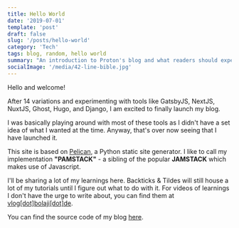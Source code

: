 ```yaml
---
title: Hello World
date: '2019-07-01'
template: 'post'
draft: false
slug: '/posts/hello-world'
category: 'Tech'
tags: blog, random, hello world
summary: "An introduction to Proton's blog and what readers should expect."
socialImage: '/media/42-line-bible.jpg'
---
```


Hello and welcome!

After 14 variations and experimenting with tools like GatsbyJS, NextJS, NuxtJS, Ghost, Hugo, and Django, I am excited to finally launch my blog.

I was basically playing around with most of these tools as I didn't have a set idea of what I wanted at the time. Anyway, that's over now seeing that I have launched it.

This site is based on [Pelican](https://docs.getpelican.com/en/stable/quickstart.html), a Python static site generator. I like to call my implementation **"PAMSTACK"** - a sibling of the popular **JAMSTACK** which makes use of Javascript.

I'll be sharing a lot of my learnings here. Backticks & Tildes will still house a lot of my tutorials until I figure out what to do with it.
For videos of learnings I don't have the urge to write about, you can find them at [vlog[dot]bolaji[dot]de](http://vlog.bolaji.de).

You can find the source code of my blog [here](https://github.com/BolajiOlajide/blog).
